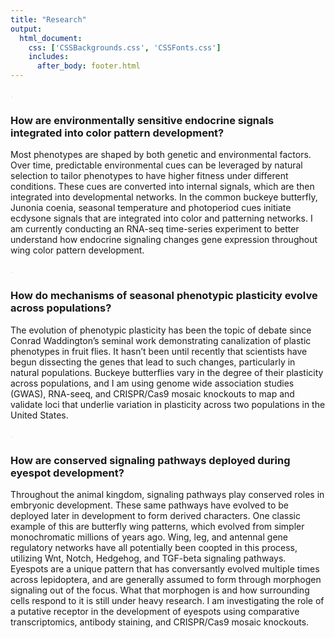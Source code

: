 ```yaml
--- 
title: "Research"
output: 
  html_document:
    css: ['CSSBackgrounds.css', 'CSSFonts.css']
    includes:
      after_body: footer.html
---
```


<!-- This hides the title "Research" from this page, since I wanted to have a display title that is different from the page title.  -->

<style type="text/css">

.author,.title{
    display: none;
}

</style>

<!-- This adds the floating image of my study organisms to the right of the text.

<script>
   $(document).ready(function() {
     $head = $('#header');
     $head.prepend('<img src=\"websitesidebar.png\" style=\"float: right;width: 250px;\"/>')
   });
</script> --> 

<!-- This is a hacky way of lowering the title text slightly by inserting a period that is the same color as the background. I'll want to improve this eventually.  -->

<span style="color: #E1DBE5;">.</span> 

### How are environmentally sensitive endocrine signals integrated into color pattern development? 
Most phenotypes are shaped by both genetic and environmental factors. Over time, predictable environmental cues can be leveraged by natural selection to tailor phenotypes to have higher fitness under different conditions. These cues are converted into internal signals, which are then integrated into developmental networks. In the common buckeye butterfly, Junonia coenia, seasonal temperature and photoperiod cues initiate ecdysone signals that are integrated into color and patterning networks. I am currently conducting an RNA-seq time-series experiment to better understand how endocrine signaling changes gene expression throughout wing color pattern development.

<span style="color: #E1DBE5;">.</span> 

### How do mechanisms of seasonal phenotypic plasticity evolve across populations? 
The evolution of phenotypic plasticity has been the topic of debate since Conrad Waddington’s seminal work demonstrating canalization of plastic phenotypes in fruit flies. It hasn’t been until recently that scientists have begun dissecting the genes that lead to such changes, particularly in natural populations. Buckeye butterflies vary in the degree of their plasticity across populations, and I am using genome wide association studies (GWAS), RNA-seeq, and CRISPR/Cas9 mosaic knockouts to map and validate loci that underlie variation in plasticity across two populations in the United States. 

<span style="color: #E1DBE5;">.</span> 

### How are conserved signaling pathways deployed during eyespot development? 
Throughout the animal kingdom, signaling pathways play conserved roles in embryonic development. These same pathways have evolved to be deployed later in development to form derived characters. One classic example of this are butterfly wing patterns, which evolved from simpler monochromatic millions of years ago. Wing, leg, and antennal gene regulatory networks have all potentially been coopted in this process, utilizing Wnt, Notch, Hedgehog, and TGF-beta signaling pathways. Eyespots are a unique pattern that has conversantly evolved multiple times across lepidoptera, and are generally assumed to form through morphogen signaling out of the focus. What that morphogen is and how surrounding cells respond to it is still under heavy research. I am investigating the role of a putative receptor in the development of eyespots using comparative transcriptomics, antibody staining, and CRISPR/Cas9 mosaic knockouts. 
